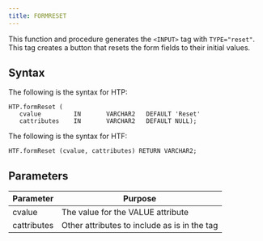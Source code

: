 ```yaml
---
title: FORMRESET
---
```


This function and procedure generates the `<INPUT>` tag with `TYPE="reset"`. This tag creates a button that resets the form fields to their initial values.

## Syntax

The following is the syntax for HTP:

```
HTP.formReset (
   cvalue         IN       VARCHAR2   DEFAULT 'Reset'
   cattributes    IN       VARCHAR2   DEFAULT NULL);
```

The following is the syntax for HTF:

```
HTF.formReset (cvalue, cattributes) RETURN VARCHAR2;
```

## Parameters

| Parameter | Purpose  |
| --------- | -------- |
| cvalue | The value for the VALUE attribute |
| cattributes | Other attributes to include as is in the tag |
